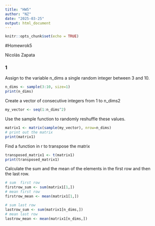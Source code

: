 ```yaml
---
title: "HW5"
author: "NZ"
date: "2025-03-25"
output: html_document
---
```


```r
knitr::opts_chunk$set(echo = TRUE)
```

#Homewrok5

Nicolás Zapata

### 1
Assign to the variable n_dims a single random integer between 3 and 10.

```r
n_dims <- sample(3:10, size=1)
print(n_dims)

```

Create a vector of consecutive integers from 1 to n_dims2
```r
my_vector <- seq(1:n_dims^2)

```

Use the sample function to randomly reshuffle these values.
```r
matrix1 <- matrix(sample(my_vector), nrow=n_dims)
# print out the matrix
print(matrix1) 
```

Find a function in r to transpose the matrix
``` r
transposed_matrix1 <- t(matrix1)
print(transposed_matrix1)
```

Calculate the sum and the mean of the elements in the first row and then the last row.
```r
# sum  first row
firstrow_sum <- sum(matrix1[1,])
# mean first row
firstrow_mean <- mean(matrix1[1,])
```

```r
# sum last row
lastrow_sum <- sum(matrix1[n_dims,])  
# mean last row 
lastrow_mean <- mean(matrix1[n_dims,]) 
```







